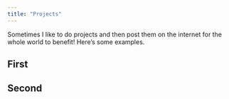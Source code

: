 ```yaml
---
title: "Projects"
---
```


Sometimes I like to do projects and then post them on the internet for the whole world to benefit! Here's some examples. 

## First 

## Second 
